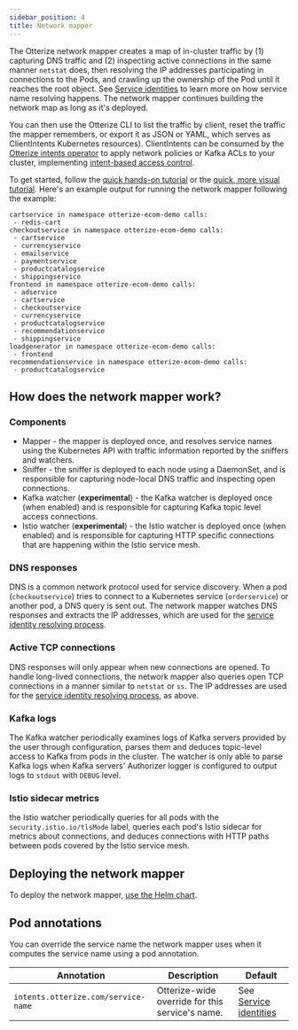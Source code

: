 ```yaml
---
sidebar_position: 4
title: Network mapper
---
```


The Otterize network mapper creates a map of in-cluster traffic by (1) capturing DNS traffic and (2) inspecting active connections in the same manner `netstat` does, then resolving the IP addresses participating in connections to the Pods, and crawling up the ownership of the Pod until it reaches the root object. See [Service identities](/reference/service-identities) to learn more on how service name resolving happens. The network mapper continues building the network map as long as it's deployed.

You can then use the Otterize CLI to list the traffic by client, reset the traffic the mapper remembers, or export it as JSON or YAML, which serves as ClientIntents Kubernetes resources). ClientIntents can be consumed by the [Otterize intents operator](/reference/configuration/intents-operator) to apply network policies
or Kafka ACLs to your cluster, implementing [intent-based access control](/intent-based-access-control).

To get started, follow the [quick hands-on tutorial](/quick-tutorials/k8s-network-mapper)
or the [quick, more visual tutorial](/quick-visual-tutorials/visual-k8s-cluster-mapping). Here's an example output for running the network mapper following the example:
```shell
cartservice in namespace otterize-ecom-demo calls:
 - redis-cart
checkoutservice in namespace otterize-ecom-demo calls:
 - cartservice
 - currencyservice
 - emailservice
 - paymentservice
 - productcatalogservice
 - shippingservice
frontend in namespace otterize-ecom-demo calls:
 - adservice
 - cartservice
 - checkoutservice
 - currencyservice
 - productcatalogservice
 - recommendationservice
 - shippingservice
loadgenerator in namespace otterize-ecom-demo calls:
 - frontend
recommendationservice in namespace otterize-ecom-demo calls:
 - productcatalogservice
```

## How does the network mapper work?

### Components
- Mapper - the mapper is deployed once, and resolves service names using the Kubernetes API with traffic information reported by the sniffers and watchers.
- Sniffer - the sniffer is deployed to each node using a DaemonSet, and is responsible for capturing node-local DNS traffic and inspecting open connections.
- Kafka watcher (**experimental**) - the Kafka watcher is deployed once (when enabled) and is responsible for capturing Kafka topic level access connections.
- Istio watcher (**experimental**) - the Istio watcher is deployed once (when enabled) and is responsible for capturing HTTP specific connections that are happening within the Istio service mesh.

### DNS responses
DNS is a common network protocol used for service discovery. When a pod (`checkoutservice`) tries to connect to a Kubernetes service
(`orderservice`) or another pod, a DNS query is sent out. The network mapper watches DNS responses and extracts the IP addresses, which are used for the [service identity resolving process](/reference/service-identities).

### Active TCP connections
DNS responses will only appear when new connections are opened. To handle long-lived connections, the network mapper also queries open TCP connections in a manner similar to `netstat` or `ss`. The IP addresses are used for the [service identity resolving process](/reference/service-identities), as above.

### Kafka logs
The Kafka watcher periodically examines logs of Kafka servers provided by the user through configuration, parses them and deduces topic-level access to Kafka from pods in the cluster.
The watcher is only able to parse Kafka logs when Kafka servers' Authorizer logger is configured to output logs to `stdout` with `DEBUG` level.

### Istio sidecar metrics
the Istio watcher periodically queries for all pods with the `security.istio.io/tlsMode` label, queries each pod's Istio sidecar for metrics about connections, and deduces connections with HTTP paths between pods covered by the Istio service mesh.

## Deploying the network mapper
To deploy the network mapper, [use the Helm chart](/reference/configuration/network-mapper/helm-chart).

## Pod annotations
You can override the service name the network mapper uses when it computes the service name using a pod annotation.


| Annotation                          | Description                                     | Default                                       |
|-------------------------------------|-------------------------------------------------|-----------------------------------------------|
| `intents.otterize.com/service-name` | Otterize-wide override for this service's name. | See [Service identities](/reference/service-identities) |
